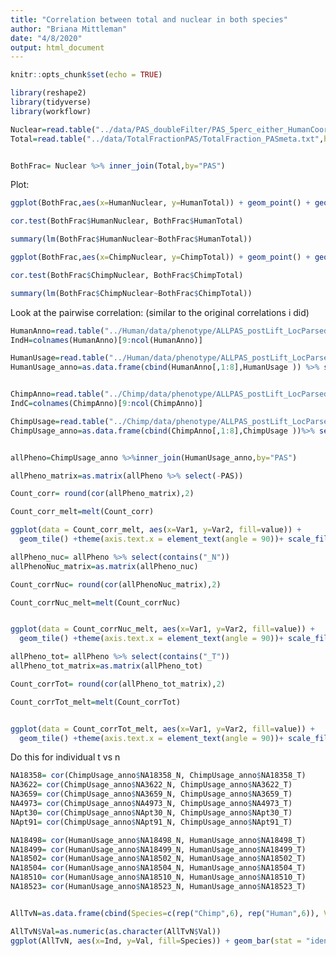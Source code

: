 ```yaml
---
title: "Correlation between total and nuclear in both species"
author: "Briana Mittleman"
date: "4/8/2020"
output: html_document
---
```


```r
knitr::opts_chunk$set(echo = TRUE)
```

```r
library(reshape2)
library(tidyverse)
library(workflowr)
```

```r
Nuclear=read.table("../data/PAS_doubleFilter/PAS_5perc_either_HumanCoord_BothUsage_meta_doubleFilter.txt",header = T,stringsAsFactors = F) %>% select(PAS, Chimp, Human) %>% rename(ChimpNuclear=Chimp, HumanNuclear=Human)
Total=read.table("../data/TotalFractionPAS/TotalFraction_PASmeta.txt",header = T, stringsAsFactors = F)%>% select(PAS, ChimpTot, HumanTot) %>% rename(ChimpTotal=ChimpTot, HumanTotal=HumanTot)


BothFrac= Nuclear %>% inner_join(Total,by="PAS")
```


Plot:  

```r
ggplot(BothFrac,aes(x=HumanNuclear, y=HumanTotal)) + geom_point() + geom_smooth(method="lm") + labs(title="Human mean usage correlation between fractions",x= "Nuclear", y="Total")
```

```r
cor.test(BothFrac$HumanNuclear, BothFrac$HumanTotal)

summary(lm(BothFrac$HumanNuclear~BothFrac$HumanTotal))
```

```r
ggplot(BothFrac,aes(x=ChimpNuclear, y=ChimpTotal)) + geom_point() + geom_smooth(method="lm") + labs(title="Chimp mean usage correlation between fractions",x= "Nuclear", y="Total")
```

```r
cor.test(BothFrac$ChimpNuclear, BothFrac$ChimpTotal)

summary(lm(BothFrac$ChimpNuclear~BothFrac$ChimpTotal))
```

Look at the pairwise correlation: (similar to the original correlations i did)

```r
HumanAnno=read.table("../Human/data/phenotype/ALLPAS_postLift_LocParsed_Human_Pheno.txt", header = T, stringsAsFactors = F) %>% tidyr::separate(chrom, sep = ":", into = c("chr", "start", "end", "id")) %>% tidyr::separate(id, sep="_", into=c("gene", "strand", "peak"))  %>% separate(peak,into=c("loc", "disc","PAS"), sep="-")
IndH=colnames(HumanAnno)[9:ncol(HumanAnno)]

HumanUsage=read.table("../Human/data/phenotype/ALLPAS_postLift_LocParsed_Human_Pheno_countOnlyNumeric.txt", col.names = IndH)
HumanUsage_anno=as.data.frame(cbind(HumanAnno[,1:8],HumanUsage )) %>% select(-chr,-start,-end, -gene, -strand, -loc, -disc ) %>% filter(PAS %in% BothFrac$PAS)


ChimpAnno=read.table("../Chimp/data/phenotype/ALLPAS_postLift_LocParsed_Chimp_Pheno.txt", header = T, stringsAsFactors = F) %>% tidyr::separate(chrom, sep = ":", into = c("chr", "start", "end", "id")) %>% tidyr::separate(id, sep="_", into=c("gene", "strand", "peak"))  %>% separate(peak,into=c("loc", "disc","PAS"), sep="-")
IndC=colnames(ChimpAnno)[9:ncol(ChimpAnno)]

ChimpUsage=read.table("../Chimp/data/phenotype/ALLPAS_postLift_LocParsed_Chimp_Pheno_countOnlyNumeric.txt", col.names = IndC)
ChimpUsage_anno=as.data.frame(cbind(ChimpAnno[,1:8],ChimpUsage ))%>% select(-chr,-start,-end, -gene, -strand, -loc, -disc ) %>% filter(PAS %in% BothFrac$PAS)


allPheno=ChimpUsage_anno %>%inner_join(HumanUsage_anno,by="PAS")

allPheno_matrix=as.matrix(allPheno %>% select(-PAS))


```

```r
Count_corr= round(cor(allPheno_matrix),2)

Count_corr_melt=melt(Count_corr)

ggplot(data = Count_corr_melt, aes(x=Var1, y=Var2, fill=value)) + 
  geom_tile() +theme(axis.text.x = element_text(angle = 90))+ scale_fill_distiller(palette = "Blues", direction=1)
```
```r
allPheno_nuc= allPheno %>% select(contains("_N"))
allPhenoNuc_matrix=as.matrix(allPheno_nuc)

Count_corrNuc= round(cor(allPhenoNuc_matrix),2)

Count_corrNuc_melt=melt(Count_corrNuc)


ggplot(data = Count_corrNuc_melt, aes(x=Var1, y=Var2, fill=value)) + 
  geom_tile() +theme(axis.text.x = element_text(angle = 90))+ scale_fill_distiller(palette = "Blues", direction=1)+ geom_text(aes(label = value))
```


```r
allPheno_tot= allPheno %>% select(contains("_T"))
allPheno_tot_matrix=as.matrix(allPheno_tot)

Count_corrTot= round(cor(allPheno_tot_matrix),2)

Count_corrTot_melt=melt(Count_corrTot)


ggplot(data = Count_corrTot_melt, aes(x=Var1, y=Var2, fill=value)) + 
  geom_tile() +theme(axis.text.x = element_text(angle = 90))+ scale_fill_distiller(palette = "Blues", direction=1)+ geom_text(aes(label = value))

```


Do this for individual t vs n

```r
NA18358= cor(ChimpUsage_anno$NA18358_N, ChimpUsage_anno$NA18358_T)
NA3622= cor(ChimpUsage_anno$NA3622_N, ChimpUsage_anno$NA3622_T)
NA3659= cor(ChimpUsage_anno$NA3659_N, ChimpUsage_anno$NA3659_T)
NA4973= cor(ChimpUsage_anno$NA4973_N, ChimpUsage_anno$NA4973_T)
NApt30= cor(ChimpUsage_anno$NApt30_N, ChimpUsage_anno$NApt30_T)
NApt91= cor(ChimpUsage_anno$NApt91_N, ChimpUsage_anno$NApt91_T)

NA18498= cor(HumanUsage_anno$NA18498_N, HumanUsage_anno$NA18498_T)
NA18499= cor(HumanUsage_anno$NA18499_N, HumanUsage_anno$NA18499_T)
NA18502= cor(HumanUsage_anno$NA18502_N, HumanUsage_anno$NA18502_T)
NA18504= cor(HumanUsage_anno$NA18504_N, HumanUsage_anno$NA18504_T)
NA18510= cor(HumanUsage_anno$NA18510_N, HumanUsage_anno$NA18510_T)
NA18523= cor(HumanUsage_anno$NA18523_N, HumanUsage_anno$NA18523_T)


AllTvN=as.data.frame(cbind(Species=c(rep("Chimp",6), rep("Human",6)), Val=c(NA18358,NA3622,NA3659, NA4973,NApt30, NApt91,NA18498, NA18499,NA18502,NA18504,  NA18510,NA18523), Ind=c('NA18358','NA3622','NA3659', 'NA4973','NApt30', 'NApt91','NA18498', 'NA18499','NA18502','NA18504',  'NA18510','NA18523')))

AllTvN$Val=as.numeric(as.character(AllTvN$Val))
ggplot(AllTvN, aes(x=Ind, y=Val, fill=Species)) + geom_bar(stat = "identity") + scale_fill_brewer(palette = "Dark2")+ theme(axis.text.x = element_text(angle = 90)) + labs(x="",y="Correlation between Total and Nuclear Usage", title="Correlation between total and nuclear usage \nfor PAS over 5% in both fractions")
```


